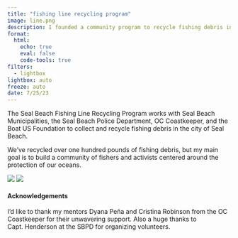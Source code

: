 ```yaml
---
title: "fishing line recycling program"
image: line.png
description: I founded a community program to recycle fishing debris in Seal Beach, California EST. 2020
format: 
  html:
    echo: true
    eval: false
    code-tools: true
filters: 
  - lightbox
lightbox: auto
freeze: auto
date: 7/25/23
---
```


The Seal Beach Fishing Line Recycling Program works with Seal Beach Municipalities, the Seal Beach Police Department, OC Coastkeeper, and the Boat US Foundation to collect and recycle fishing debris in the city of Seal Beach. 

We've recycled over one hundred pounds of fishing debris, but my main goal is to build a community of fishers and activists centered around the protection of our oceans.

::: {layout="[[1, 1]]"}
![](sticker.jpg){group="photos"
description="Putting the final touches on a recycling receptacle on the Seal Beach Pier-2020"}
![](receptacle.jpg){group="photos"}
:::

#### Acknowledgements
I'd like to thank my mentors Dyana Peña and Cristina Robinson from the OC Coastkeeper for their unwavering support. Also a huge thanks to Capt. Henderson at the SBPD for organizing volunteers. 